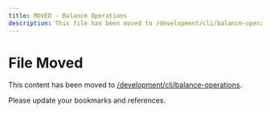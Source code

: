 ```yaml
---
title: MOVED - Balance Operations
description: This file has been moved to /development/cli/balance-operations
---
```


# File Moved

This content has been moved to [/development/cli/balance-operations](/development/cli/balance-operations).

Please update your bookmarks and references.
